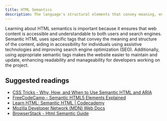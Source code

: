 ```yaml
---
title: HTML Semantics
description: The language's structural elements that convey meaning, enhancing accessibility, SEO, and maintainability of web content.
---
```


Learning about HTML semantics is important because it ensures that web content is accessible and understandable to both users and search engines. Semantic HTML uses specific tags that convey the meaning and structure of the content, aiding in accessibility for individuals using assistive technologies and improving search engine optimization (SEO). Additionally, using appropriate semantic tags makes the website easier to maintain and update, enhancing readability and manageability for developers working on the project.

## Suggested readings

- [CSS Tricks - Why, How, and When to Use Semantic HTML and ARIA](https://css-tricks.com/why-how-and-when-to-use-semantic-html-and-aria/)
- [FreeCodeCamp - Semantic HTML5 Elements Explained](https://www.freecodecamp.org/news/semantic-html5-elements/)
- [Learn HTML: Semantic HTML | Codecademy](https://www.codecademy.com/learn/learn-html-semantic-html)
- [Mozilla Developer Network (MDN) Web Docs](https://developer.mozilla.org/en-US/curriculum/core/semantic-html/)
- [BrowserStack - Html Semantic Guide](https://www.browserstack.com/guide/html-semantic)
